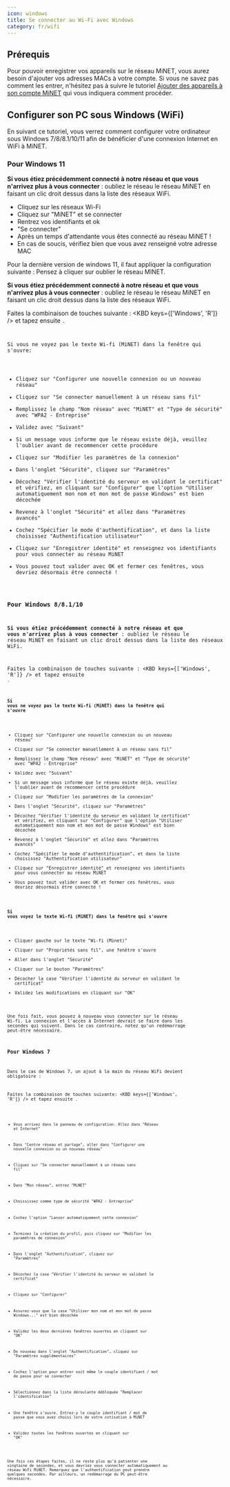 ```yaml
---
icon: windows
title: Se connecter au Wi-Fi avec Windows
category: fr/wifi
---
```


## Prérequis

Pour pouvoir enregistrer vos appareils sur le réseau MiNET, vous aurez besoin d'ajouter vos adresses MACs à votre compte. Si vous ne savez pas comment les entrer, n'hésitez pas à suivre le tutoriel [Ajouter des appareils à son compte MiNET](/fr/tutoriels/ajouter-des-appareils) qui vous indiquera comment procéder.

## Configurer son PC sous Windows (WiFi)

En suivant ce tutoriel, vous verrez comment configurer votre ordinateur sous Windows 7/8/8.1/10/11 afin de bénéficier d'une connexion Internet en WiFi à MiNET.

### Pour Windows 11

**Si vous étiez précédemment connecté à notre réseau et que vous n'arrivez plus à vous connecter** : oubliez le réseau le réseau MiNET en faisant un clic droit dessus dans la liste des réseaux WiFi.

- Cliquez sur les réseaux Wi-Fi
- Cliquez sur "MiNET" et se connecter
- Rentrez vos identifiants et ok
- "Se connecter"
- Après un temps d'attendante vous êtes connecté au réseau MiNET !
- En cas de soucis, vérifiez bien que vous avez renseigné votre adresse MAC

<Alert type="warning">
    Pour la dernière version de windows 11, il faut appliquer la configuration suivante :
    Pensez à cliquer sur oublier le réseau MINET.
</Alert>

**Si vous étiez précédemment connecté à notre réseau et que vous n'arrivez plus à vous connecter** : oubliez le réseau le réseau MiNET en faisant un clic droit dessus dans la liste des réseaux WiFi.

Faites la combinaison de touches suivante : <KBD keys={['Windows', 'R']} /> et tapez ensuite <Code code='control.exe /name Microsoft.NetworkAndSharingCenter' inline/>.

Si vous ne voyez pas le texte Wi-fi (MiNET) dans la fenêtre qui s'ouvre:

- Cliquez sur "Configurer une nouvelle connexion ou un nouveau réseau"
- Cliquez sur "Se connecter manuellement à un réseau sans fil"
- Remplissez le champ "Nom réseau" avec "MiNET" et "Type de sécurité" avec "WPA2 - Entreprise"
- Validez avec "Suivant"
- Si un message vous informe que le réseau existe déjà, veuillez l'oublier avant de recommencer cette procédure
- Cliquez sur "Modifier les paramètres de la connexion"
- Dans l'onglet "Sécurité", cliquez sur "Paramètres"
- Décochez "Vérifier l'identité du serveur en validant le certificat" et vérifiez, en cliquant sur "Configurer" que l'option "Utiliser automatiquement mon nom et mon mot de passe Windows" est bien décochée
- Revenez à l'onglet "Sécurité" et allez dans "Paramètres avancés"
- Cochez "Spécifier le mode d'authentification", et dans la liste choisissez "Authentification utilisateur"
- Cliquez sur "Enregistrer identité" et renseignez vos identifiants pour vous connecter au réseau MiNET
- Vous pouvez tout valider avec OK et fermer ces fenêtres, vous devriez désormais être connecté !



### Pour Windows 8/8.1/10

**Si vous étiez précédemment connecté à notre réseau et que vous n'arrivez plus à vous connecter** : oubliez le réseau le réseau MiNET en faisant un clic droit dessus dans la liste des réseaux WiFi.

Faites la combinaison de touches suivante : <KBD keys={['Windows', 'R']} /> et tapez ensuite <Code code='control.exe /name Microsoft.NetworkAndSharingCenter' inline/>.

#### Si vous ne voyez pas le texte Wi-fi (MiNET) dans la fenêtre qui s'ouvre
- Cliquez sur "Configurer une nouvelle connexion ou un nouveau réseau"
- Cliquez sur "Se connecter manuellement à un réseau sans fil"
- Remplissez le champ "Nom réseau" avec "MiNET" et "Type de sécurité" avec "WPA2 - Entreprise"
- Validez avec "Suivant"
- Si un message vous informe que le réseau existe déjà, veuillez l'oublier avant de recommencer cette procédure
- Cliquez sur "Modifier les paramètres de la connexion"
- Dans l'onglet "Sécurité", cliquez sur "Paramètres"
- Décochez "Vérifier l'identité du serveur en validant le certificat" et vérifiez, en cliquant sur "Configurer" que l'option "Utiliser automatiquement mon nom et mon mot de passe Windows" est bien décochée
- Revenez à l'onglet "Sécurité" et allez dans "Paramètres avancés"
- Cochez "Spécifier le mode d'authentification", et dans la liste choisissez "Authentification utilisateur"
- Cliquez sur "Enregistrer identité" et renseignez vos identifiants pour vous connecter au réseau MiNET
- Vous pouvez tout valider avec OK et fermer ces fenêtres, vous devriez désormais être connecté !

#### Si vous voyez le texte Wi-fi (MiNET) dans la fenêtre qui s'ouvre
- Cliquer gauche sur le texte "Wi-fi (Minet)"
- Cliquer sur "Propriétés sans fil", une fenêtre s'ouvre
- Aller dans l'onglet "Sécurité"
- Cliquer sur le bouton "Paramètres"
- Décocher la case "Vérifier l'identité du serveur en validant le certificat"
- Validez les modifications en cliquant sur "OK"

Une fois fait, vous pouvez à nouveau vous connecter sur le réseau Wi-fi. La connexion et l'accès à Internet devrait se faire dans les secondes qui suivent. Dans le cas contraire, notez qu'un redémarrage peut-être nécessaire.


### Pour Windows 7

Dans le cas de Windows 7, un ajout à la main du réseau WiFi devient obligatoire :

Faites la combinaison de touches suivante: <KBD keys={['Windows', 'R']} /> et tapez ensuite <Code code='control' inline/>.

- Vous arrivez dans le panneau de configuration. Allez dans "Réseau et Internet"
- Dans "Centre réseau et partage", aller dans "Configurer une nouvelle connexion ou un nouveau réseau"
- Cliquez sur "Se connecter manuellement à un réseau sans fil"
- Dans "Mon réseau", entrez "MiNET"
- Choississez comme type de sécurité "WPA2 - Entreprise"
- Cochez l'option "Lancer automatiquement cette connexion"
- Terminez la création du profil, puis cliquez sur "Modifier les paramètres de connexion"

- Dans l'onglet "Authentification", cliquez sur "Paramètres"
- Décochez la case "Vérifier l'identité du serveur en validant le certificat"
- Cliquez sur "Configurer"
- Assurez-vous que la case "Utiliser mon nom et mon mot de passe Windows..." est bien décochée
- Validez les deux dernières fenêtres ouvertes en cliquant sur "OK"

- De nouveau dans l'onglet "Authentification", cliquez sur "Paramètres supplémentaires"
- Cochez l'option pour entrer soit même le couple identifiant / mot de passe pour se connecter
- Sélectionnez dans la liste déroulante débloquée "Remplacer l'identification"
- Une fenêtre s'ouvre. Entrez-y le couple identifiant / mot de passe que vous avez choisi lors de votre cotisation à MiNET
- Validez toutes les fenêtres ouvertes en cliquant sur "OK"

Une fois ces étapes faites, il ne reste plus qu'à patienter une vingtaine de secondes, et vous devriez vous connecter automatiquement au réseau WiFi MiNET. Remarquez que l'authentification peut prendre quelques secondes. Par ailleurs, un redémarrage du PC peut-être nécessaire.